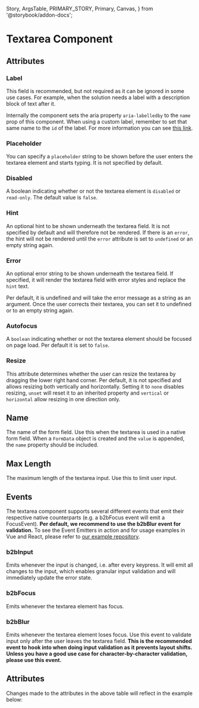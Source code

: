   Story,
  ArgsTable,
  PRIMARY_STORY,
  Primary,
  Canvas,
} from '@storybook/addon-docs';

# Textarea Component

<Canvas columns={3} withSource="open" withToolbar={false}>
  <Story id="components-form-textarea--story-060-all-args" />
</Canvas>

## Attributes

### Label

This field is recommended, but not required as it can be ignored in some use cases. For example, when the solution
needs a label with a description block of text after it.

Internally the component sets the aria property `aria-labelledby` to the `name` prop of this component. When using a
custom label, remember to set that same name to the `id` of the label. For more information you can see [this link](https://developer.mozilla.org/en-US/docs/Web/Accessibility/ARIA/Attributes/aria-labelledby).

### Placeholder

You can specify a `placeholder` string to be shown before the user enters the textarea element and starts typing.
It is not specified by default.

### Disabled

A boolean indicating whether or not the textarea element is `disabled` or `read-only`. The default value is `false`.

### Hint

An optional hint to be shown underneath the textarea field. It is not specified by default and will therefore not be rendered.
If there is an `error`, the hint will not be rendered until the `error` attribute is set to `undefined` or an
empty string again.

### Error

An optional error string to be shown underneath the textarea field. If specified, it will render the textarea
field with error styles and replace the `hint` text.

Per default, it is undefined and will take the error message as a string as an argument. Once the user
corrects their textarea, you can set it to undefined or to an empty string again.

### Autofocus

A `boolean` indicating whether or not the textarea element should be focused on page load.
Per default it is set to `false`.

### Resize

This attribute determines whether the user can resize the textarea by dragging the lower right hand corner. Per default, it is not
specified and allows resizing both vertically and horizontally. Setting it to `none` disables resizing, `unset` will reset it to an
inherited property and `vertical` or `horizontal` allow resizing in one direction only.

## Name

The name of the form field. Use this when the textarea is used in a native form field. When a `FormData` object is created and the `value`
is appended, the `name` property should be included.

## Max Length

The maximum length of the textarea input. Use this to limit user input.

## Events

The textarea component supports several different events that emit their respective native counterparts (e.g. a b2bFocus event will emit a FocusEvent).
**Per default, we recommend to use the b2bBlur event for validation.**
To see the Event Emitters in action and for usage examples in Vue and React, please refer to [our example repository](https://github.com/otto-ec/b2b-design-system/tree/beta/examples).

### b2bInput

Emits whenever the input is changed, i.e. after every keypress. It will emit all changes to the input,
which enables granular input validation and will immediately update the error state.

### b2bFocus

Emits whenever the textarea element has focus.

### b2bBlur

Emits whenever the textarea element loses focus. Use this event to validate input only after
the user leaves the textarea field. **This is the recommended event to hook into when doing input validation as it
prevents layout shifts. Unless you have a good use case for character-by-character validation, please use this event.**

## Attributes

<ArgsTable story={PRIMARY_STORY} />
Changes made to the attributes in the above table will reflect in the example below:
<Primary />
